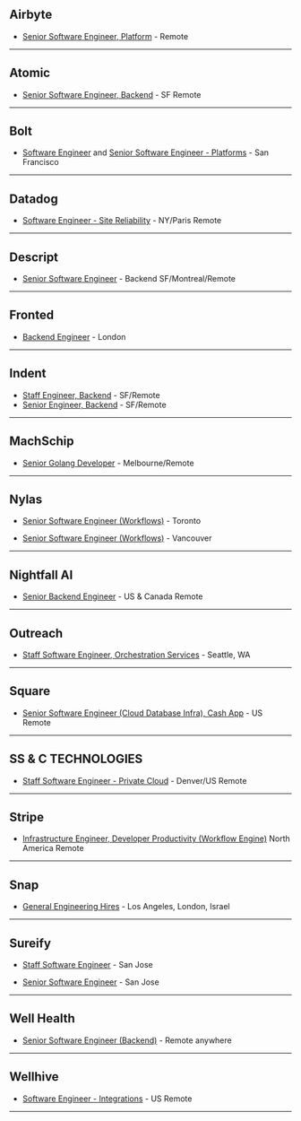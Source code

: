 ## Airbyte

- [Senior Software Engineer, Platform](https://jobs.lever.co/airbyte/11d4a6fe-a27e-4a1c-ac6c-7b7fe2b2a0fb) - Remote

---

## Atomic

- [Senior Software Engineer, Backend](https://boards.greenhouse.io/atomicvest/jobs/4037964004) - SF Remote

---

## Bolt

- [Software Engineer](https://www.bolt.com/careers/software-engineer-platforms/f193e0fa-7cf0-42aa-8837-8bdd4dca3e22/) and [Senior Software Engineer - Platforms](https://www.bolt.com/careers/senior-software-engineer-platforms/ce0d1fe3-bb00-4b4a-99f0-848bbc5a87c3/) - San Francisco

---

## Datadog

- [Software Engineer - Site Reliability](https://www.datadoghq.com/careers/detail/?gh_jid=1825853) - NY/Paris Remote

---

## Descript

- [Senior Software Engineer](https://boards.greenhouse.io/descript/jobs/4310029003?gh_jid=4310029003) - Backend SF/Montreal/Remote

---

## Fronted

- [Backend Engineer](https://docs.google.com/document/d/1muUEnuSSROdKR8QMxOe1V-Y9qBTCCrifOV3jcr3835c) - London

---

## Indent

- [Staff Engineer, Backend](https://indent.com/jobs/staff-engineer-backend) - SF/Remote
- [Senior Engineer, Backend](https://indent.com/jobs/senior-engineer-backend) - SF/Remote

---

## MachSchip

- [Senior Golang Developer](https://www.golangprojects.com/golang-go-job-ezv-Remote-Senior-Golang-Developer-Melbourne-MachShip-remotework.html) - Melbourne/Remote

---

## Nylas

- [Senior Software Engineer (Workflows)](https://jobs.lever.co/nylas/d8788060-ef4f-48ea-8b7b-787c31ec4e46) - Toronto

- [Senior Software Engineer (Workflows)](https://jobs.lever.co/nylas/50471019-fe86-4429-b857-98b17434d839) - Vancouver

---

## Nightfall AI

- [Senior Backend Engineer](https://jobs.lever.co/nightfall/2284505f-49e4-48b6-a530-4e1869a68fe4) - US & Canada Remote

---

## Outreach

- [Staff Software Engineer, Orchestration Services](https://jobs.lever.co/outreach/b7069d4d-5fc4-4b4b-a70f-5fd676818cae) - Seattle, WA

---

## Square

- [Senior Software Engineer (Cloud Database Infra), Cash App](https://www.linkedin.com/jobs/view/senior-software-engineer-cloud-database-infra-cash-app-at-cash-app-2315548952/) - US Remote

---

## SS & C TECHNOLOGIES

- [Staff Software Engineer - Private Cloud](https://wd1.myworkdaysite.com/en-US/recruiting/ssctech/SSCTechnologies/job/Denver-CO/Staff-Software-Engineer---Private-Cloud_R3140) - Denver/US Remote

---

## Stripe

- [Infrastructure Engineer, Developer Productivity (Workflow Engine)](https://stripe.com/jobs/listing/infrastructure-engineer-developer-productivity-workflow-engine/2964407) North America Remote

---

## Snap

- [General Engineering Hires](https://eng.snap.com/build_a_reliable_system_in_a_microservices_world_at_snap) - Los Angeles, London, Israel

---

## Sureify

- [Staff Software Engineer](https://apply.workable.com/sureify-1/j/EAF36BA284/) - San Jose

- [Senior Software Engineer](https://apply.workable.com/sureify-1/j/8C8F075725/) - San Jose

---

## Well Health

- [Senior Software Engineer (Backend)](https://boards.greenhouse.io/wellhealthinc/jobs/5550724002?source=incluzion) - Remote anywhere

---

## Wellhive

- [Software Engineer - Integrations](https://boards.greenhouse.io/wellhealthinc/jobs/5550724002?source=incluzion) - US Remote

---
